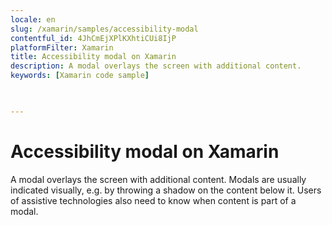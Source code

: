 ```yaml
---
locale: en
slug: /xamarin/samples/accessibility-modal
contentful_id: 4JhCmEjXPlKXhtiCUi8IjP
platformFilter: Xamarin
title: Accessibility modal on Xamarin
description: A modal overlays the screen with additional content.
keywords: [Xamarin code sample]


	
---
```


# Accessibility modal on Xamarin

A modal overlays the screen with additional content. Modals are usually indicated visually, e.g. by throwing a shadow on the content below it. Users of assistive technologies also need to know when content is part of a modal.

<CodeSample id="accessibility-modal" locale="en" platform="xamarin"/>